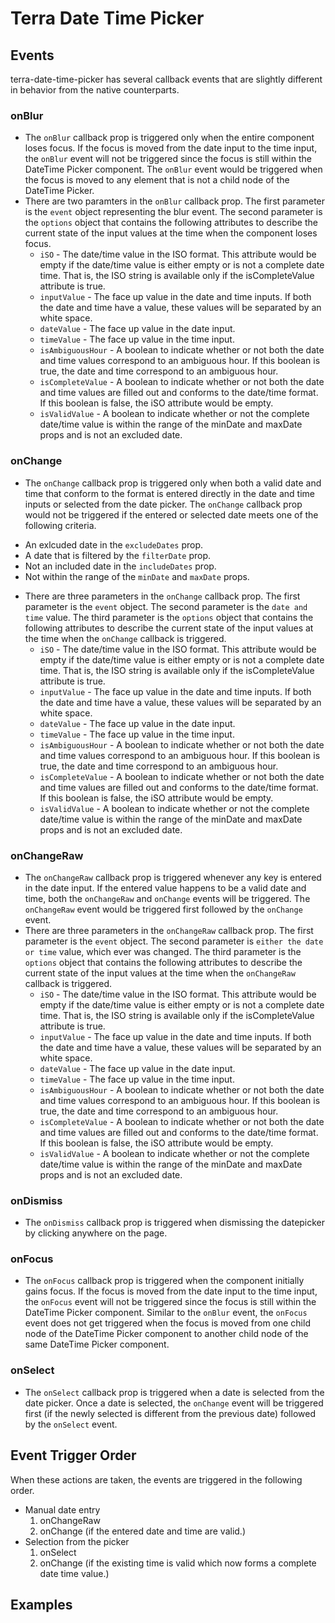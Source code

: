 

<Badge />

# Terra Date Time Picker

## Events
terra-date-time-picker has several callback events that are slightly different in behavior from the native counterparts.

### onBlur
* The `onBlur` callback prop is triggered only when the entire component loses focus. If the focus is moved from the date input to the time input, the `onBlur` event will not be triggered since the focus is still within the DateTime Picker component. The `onBlur` event would be triggered when the focus is moved to any element that is not a child node of the DateTime Picker.
* There are two paramters in the `onBlur` callback prop. The first parameter is the `event` object representing the blur event. The second parameter is the `options` object that contains the following attributes to describe the current state of the input values at the time when the component loses focus.
  * `iSO` - The date/time value in the ISO format. This attribute would be empty if the date/time value is either empty or is not a complete date time. That is, the ISO string is available only if the isCompleteValue attribute is true.
  * `inputValue` - The face up value in the date and time inputs. If both the date and time have a value, these values will be separated by an white space.
  * `dateValue` - The face up value in the date input.
  * `timeValue` - The face up value in the time input.
  * `isAmbiguousHour` - A boolean to indicate whether or not both the date and time values correspond to an ambiguous hour. If this boolean is true, the date and time correspond to an ambiguous hour.
  * `isCompleteValue` - A boolean to indicate whether or not both the date and time values are filled out and conforms to the date/time format. If this boolean is false, the iSO attribute would be empty.
  * `isValidValue` - A boolean to indicate whether or not the complete date/time value is within the range of the minDate and maxDate props and is not an excluded date.

### onChange
* The `onChange` callback prop is triggered only when both a valid date and time that conform to the format is entered directly in the date and time inputs or selected from the date picker. The `onChange` callback prop would not be triggered if the entered or selected date meets one of the following criteria.
 - An exlcuded date in the `excludeDates` prop.
 - A date that is filtered by the `filterDate` prop.
 - Not an included date in the `includeDates` prop.
 - Not within the range of the `minDate` and `maxDate` props.
* There are three parameters in the `onChange` callback prop. The first parameter is the `event` object. The second parameter is the `date and time` value. The third parameter is the `options` object that contains the following attributes to describe the current state of the input values at the time when the `onChange` callback is triggered.
  * `iSO` - The date/time value in the ISO format. This attribute would be empty if the date/time value is either empty or is not a complete date time. That is, the ISO string is available only if the isCompleteValue attribute is true.
  * `inputValue` - The face up value in the date and time inputs. If both the date and time have a value, these values will be separated by an white space.
  * `dateValue` - The face up value in the date input.
  * `timeValue` - The face up value in the time input.
  * `isAmbiguousHour` - A boolean to indicate whether or not both the date and time values correspond to an ambiguous hour. If this boolean is true, the date and time correspond to an ambiguous hour.
  * `isCompleteValue` - A boolean to indicate whether or not both the date and time values are filled out and conforms to the date/time format. If this boolean is false, the iSO attribute would be empty.
  * `isValidValue` - A boolean to indicate whether or not the complete date/time value is within the range of the minDate and maxDate props and is not an excluded date.

### onChangeRaw
* The `onChangeRaw` callback prop is triggered whenever any key is entered in the date input. If the entered value happens to be a valid date and time, both the `onChangeRaw` and `onChange` events will be triggered. The `onChangeRaw` event would be triggered first followed by the `onChange` event.
* There are three parameters in the `onChangeRaw` callback prop. The first parameter is the `event` object. The second parameter is `either the date or time` value, which ever was changed. The third parameter is the `options` object that contains the following attributes to describe the current state of the input values at the time when the `onChangeRaw` callback is triggered.
  * `iSO` - The date/time value in the ISO format. This attribute would be empty if the date/time value is either empty or is not a complete date time. That is, the ISO string is available only if the isCompleteValue attribute is true.
  * `inputValue` - The face up value in the date and time inputs. If both the date and time have a value, these values will be separated by an white space.
  * `dateValue` - The face up value in the date input.
  * `timeValue` - The face up value in the time input.
  * `isAmbiguousHour` - A boolean to indicate whether or not both the date and time values correspond to an ambiguous hour. If this boolean is true, the date and time correspond to an ambiguous hour.
  * `isCompleteValue` - A boolean to indicate whether or not both the date and time values are filled out and conforms to the date/time format. If this boolean is false, the iSO attribute would be empty.
  * `isValidValue` - A boolean to indicate whether or not the complete date/time value is within the range of the minDate and maxDate props and is not an excluded date.

### onDismiss
* The `onDismiss` callback prop is triggered when dismissing the datepicker by clicking anywhere on the page.

### onFocus
* The `onFocus` callback prop is triggered when the component initially gains focus. If the focus is moved from the date input to the time input, the `onFocus` event will not be triggered since the focus is still within the DateTime Picker component. Similar to the `onBlur` event, the `onFocus` event does not get triggered when the focus is moved from one child node of the DateTime Picker component to another child node of the same DateTime Picker component.

### onSelect
* The `onSelect` callback prop is triggered when a date is selected from the date picker. Once a date is selected, the `onChange` event will be triggered first (if the newly selected is different from the previous date) followed by the `onSelect` event.

## Event Trigger Order
When these actions are taken, the events are triggered in the following order.
* Manual date entry 
    1. onChangeRaw
    2. onChange (if the entered date and time are valid.)
* Selection from the picker
    1. onSelect
    2. onChange (if the existing time is valid which now forms a complete date time value.)

## Examples
<DateTimePickerEvents title='Date Picker Event Triggers' />
